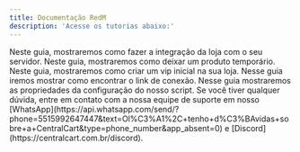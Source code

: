 ```yaml
---
title: Documentação RedM
description: 'Acesse os tutorias abaixo:'
---
```


<Card title="Como instalar o script do Redm" icon="square-1" href="/redm/instalacao" color="#25d366"> 
  Neste guia, mostraremos como fazer a integração da loja com o seu servidor.
</Card>

<Card title="Como deixar um produto temporário" icon="square-2" href="/general/produto-temporario" color="#25d366"> 
  Neste guia, mostraremos como deixar um produto temporário.
</Card>

<Card title="Como criar um vip inicial" icon="square-3" href="/general/vip-inicial" color="#25d366"> 
  Neste guia, mostraremos como criar um vip inicial na sua loja.
</Card>

<Card title="Como configurar o widget de conexão" icon="square-4" href="/fivem/widget-de-conexao" color="#25d366"> 
  Nesse guia iremos mostrar como encontrar o link de conexão.
</Card>

<Card title="Como funciona a configuração do script da Central" icon="square-5" href="/general/config-cfx" color="#25d366"> 
  Nesse guia mostraremos as propriedades da configuração do nosso script.
</Card>


<Check>
Se você tiver qualquer dúvida, entre em contato com a nossa equipe de suporte
em nosso [WhatsApp](https://api.whatsapp.com/send/?phone=5515992647447&text=Ol%C3%A1%2C+tenho+d%C3%BAvidas+sobre+a+CentralCart&type=phone_number&app_absent=0) 
e [Discord](https://centralcart.com.br/discord).
</Check>

